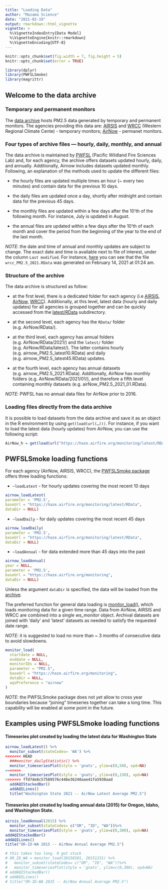 ```yaml
---
title: "Loading Data"
author: "Mazama Science"
date: "2021-02-19"
output: rmarkdown::html_vignette
vignette: >
  %\VignetteIndexEntry{Data Model}
  %\VignetteEngine{knitr::rmarkdown}
  %\VignetteEncoding{UTF-8}
---
```


```r
knitr::opts_chunk$set(fig.width = 7, fig.height = 5)
knitr::opts_chunk$set(error = TRUE)
```
```r
library(dplyr)
library(PWFSLSmoke)
library(magrittr)
```

## Welcome to the data archive

### Temporary and permanent monitors

The [data archive](https://haze.airfire.org/monitoring/) hosts PM2.5 data 
generated by temporary and permanent monitors. The agencies providing this data 
are: [AIRSIS](https://app.airsis.com/USFS) and [WRCC](http://www.wrcc.dri.edu) 
(Western Regional Climate Cente) - temporary monitors; [
AirNow](https://www.airnow.gov) - permanet monitors. 

### Four types of archive files — hourly, daily, monthly, and annual 

The data archive is maintained by [PWFSL](https://www.fs.usda.gov/pnw/research-labs/pacific-wildland-fire-sciences-laboratory-seattle) 
(Pacific Wildland Fire Sciences Lab) and, for each agency, the 
archive offers datasets updated hourly, daily, and annually. Additionally, 
Airnow includes datasets updated monthly. Following, an explanation of the 
methods used to update the different files: 

* the hourly files are updated multiple times an hour (~ every two minutes) and 
contain data for the previous 10 days. 

* the daily files are updated once a day, shortly after midnight and contain 
data for the previous 45 days.

* the monthly files are updated within a few days after the 10'th of the 
following month. For instance, July is updated in August. 

* the annual files are updated within a few days after the 10'th of each month 
and cover the period from the beginning of the year to the end of the last month. 
 
*NOTE*: the date and time of annual and monthly updates are subject to change. 
The exact date and time is available next to file of interest, under the column 
`Last modified`. For instance, [here](https://haze.airfire.org/monitoring/WRCC/RData/2017/) you can see that 
the file `wrcc_PM2.5_2021.RData` was generated on February 14, 2021 at 01:24 am. 

### Structure of the archive

The data archive is structured as follow:

* at the first level, there is a dedicated folder for each agency (i.e [AIRSIS](https://haze.airfire.org/monitoring/AIRSIS/), 
[AirNow](https://haze.airfire.org/monitoring/AirNow/),
[WRCC](https://haze.airfire.org/monitoring/WRCC/)). Additionally, at this level,
latest data (hourly and daily updates) for all agencies is grouped together and 
can be quickly accessed from the [latest/RData](https://haze.airfire.org/monitoring/latest/RData/) subdirectory.

* at the second level, each agency has the `RData/` folder (e.g. AirNow/RData/).

* at the third level, each agency has annual folders (e.g. AirNow/RData/2021/) 
and the `latest/` folder (e.g. AirNow/RData/latest/). The latter contains hourly
(e.g. airnow_PM2.5_latest10.RData) and daily (e.g. airnow_PM2.5_latest45.RData) 
updates. 

* at the fourth level, each agency has annual datasets 
(e.g. airnow_PM2.5_2021.RData). Additionally, AirNow has monthly folders (e.g. AirNow/RData/2021/01/), and 
therefore a  fifth level containing monthly datasets 
(e.g. airNow_PM2.5_2021_01.RData). 

*NOTE*: PWFSL has no annual data files for AirNow prior to 2016.

### Loading files directly from the data archive

It is possible to load datasets from the data archive and save it as an object 
in the R environment by using `get(load(url(…)))`. For instance, if you want to 
load the latest data (hourly updates) from AirNow, you can use the following 
script: 
```r
AirNow_h = get(load(url("https://haze.airfire.org/monitoring/latest/RData/airnow_PM2.5_latest10.RData")))
```


## PWFSLSmoke loading functions

For each agency (AirNow, AIRSIS, WRCC), the [PWFSLSmoke package](http://mazamascience.github.io/PWFSLSmoke/reference/index.html) offers 
three loading functions: 

* `~loadLatest` - for hourly updates covering the most recent 10 days
```r
airnow_loadLatest(
parameter = 'PM2.5',
baseUrl = "https://haze.airfire.org/monitoring/latest/RData",
dataDir = NULL) 
```

* `~loadDaily` - for daily updates covering the most recent 45 days
```r
airnow_loadDaily(
parameter = 'PM2.5',
baseUrl = "https://haze.airfire.org/monitoring/latest/RData",
dataDir = NULL) 
```

* `~loadAnnual` - for data extended more than 45 days into the past 
```r
airnow_loadAnnual(
year = NULL,
parameter = 'PM2.5',
baseUrl = "https://haze.airfire.org/monitoring",
dataDir = NULL) 
```


Unless the argument `dataDir` is specified, the data will be loaded from the [archive](https://haze.airfire.org/monitoring). 


The preferred function for general data loading is [monitor_load()](http://mazamascience.github.io/PWFSLSmoke/reference/monitor_load.html), which loads monitoring data for a given time range. Data from AirNow, AIRSIS and
WRCC are combined into a single *ws_monitor* object. Archival datasets are 
joined with 'daily' and 'latest' datasets as needed to satisfy the requested 
date range.

*NOTE*: it is suggested to load no more than ~ 3 months of consecutive data to 
avoid slowdowns. 
```r
monitor_load(
  startdate = NULL,
  enddate = NULL,
  monitorIDs = NULL,
  parameter = "PM2.5",
  baseUrl = "https://haze.airfire.org/monitoring",
  dataDir = NULL,
  aqsPreference = "airnow"
)
```

*NOTE*: the PWFSLSmoke package does not _yet_ allow to cross year boundaries 
because “joining” timeseries together can take a long time. This capability will
be enabled at some point in the future.

## Examples using PWFSLSmoke loading functions

#### Timeseries plot created by loading the latest data for Washington State 

```r
airnow_loadLatest() %>%
  monitor_subset(stateCodes= 'WA') %>%
<<<<<<< HEAD
  ###monitor_dailyStatistic() %>%
  monitor_timeseriesPlot(style = 'gnats', ylim=c(0,50), xpd=NA)
=======
  monitor_timeseriesPlot(style = 'gnats', ylim=c(0,150), xpd=NA)
>>>>>>> ffd7de8c57589576c446e36240aae41fa5930aad
  addAQIStackedBar()
  addAQILines()
  title("Washington State 2021 -- AirNow Latest Average PM2.5")
```

#### Timeseries plot created by loading annual data (2015) for Oregon, Idaho, and Washington State. 

```r
airsis_loadAnnual(2015) %>%
  monitor_subset(stateCodes= c("OR", "ID", "WA"))%>%
  monitor_timeseriesPlot(style = 'gnats', ylim=c(0,300), xpd=NA)
addAQIStackedBar()
addAQILines()
title("OR-ID-WA 2015 -- AirNow Annual Average PM2.5")
```

```r
# this takes too long. R got stuck 
# OR_ID_WA = monitor_load(20150101, 20151231) %>%
#   monitor_subset(stateCodes= c("OR", "ID", "WA"))%>%
#   monitor_timeseriesPlot(style = 'gnats', ylim=c(0,300), xpd=NA)
# addAQIStackedBar()
# addAQILines()
# title("OR-ID-WA 2015 -- AirNow Annual Average PM2.5")
```
